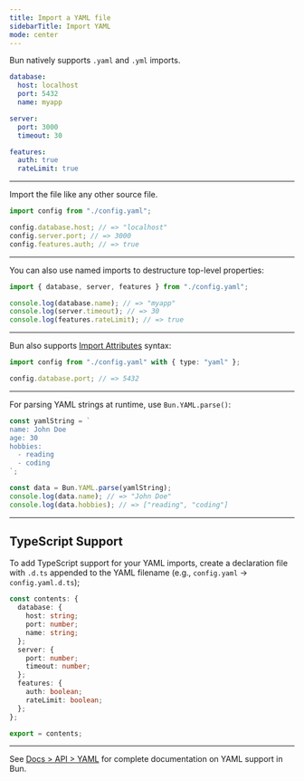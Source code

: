 ---
title: Import a YAML file
sidebarTitle: Import YAML
mode: center
---

Bun natively supports `.yaml` and `.yml` imports.

```yaml config.yaml icon="file-code"
database:
  host: localhost
  port: 5432
  name: myapp

server:
  port: 3000
  timeout: 30

features:
  auth: true
  rateLimit: true
```

---

Import the file like any other source file.

```ts config.ts icon="/icons/typescript.svg"
import config from "./config.yaml";

config.database.host; // => "localhost"
config.server.port; // => 3000
config.features.auth; // => true
```

---

You can also use named imports to destructure top-level properties:

```ts config.ts icon="/icons/typescript.svg"
import { database, server, features } from "./config.yaml";

console.log(database.name); // => "myapp"
console.log(server.timeout); // => 30
console.log(features.rateLimit); // => true
```

---

Bun also supports [Import Attributes](https://github.com/tc39/proposal-import-attributes) syntax:

```ts config.ts icon="/icons/typescript.svg"
import config from "./config.yaml" with { type: "yaml" };

config.database.port; // => 5432
```

---

For parsing YAML strings at runtime, use `Bun.YAML.parse()`:

```ts config.ts icon="/icons/typescript.svg"
const yamlString = `
name: John Doe
age: 30
hobbies:
  - reading
  - coding
`;

const data = Bun.YAML.parse(yamlString);
console.log(data.name); // => "John Doe"
console.log(data.hobbies); // => ["reading", "coding"]
```

---

## TypeScript Support

To add TypeScript support for your YAML imports, create a declaration file with `.d.ts` appended to the YAML filename (e.g., `config.yaml` → `config.yaml.d.ts`);

```ts config.yaml.d.ts icon="/icons/typescript.svg"
const contents: {
  database: {
    host: string;
    port: number;
    name: string;
  };
  server: {
    port: number;
    timeout: number;
  };
  features: {
    auth: boolean;
    rateLimit: boolean;
  };
};

export = contents;
```

---

See [Docs > API > YAML](https://bun.com/docs/api/yaml) for complete documentation on YAML support in Bun.

